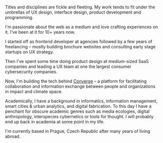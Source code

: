 Titles and disciplines are fickle and fleeting. My work tends to fit under the umbrellas of UX design, interface design, product development and programming.

I'm passionate about the web as a medium and love crafting experiences on it. I've been at it for 10+ years now.

I started off as frontend developer at agencies followed by a few years of freelancing – mostly building brochure websites and consulting early stage startups on UX strategy.

Then I've spent some time doing product design at medium-sized SaaS companies and leading a UX team at one the largest consumer cybersecurity companies. 

Now, I'm building the tech behind [Converge](https://www.theconvergence.co/request-access) – a platform for facilitating collaboration and information exchange between people and organizations in impact and climate space.

Academically, I have a background in informatics, information management, smart cities & urban analytics, and digital fabrication. To this day I have a penchant for obscure academic genres such as media ecologies, digital anthropology, interspecies cybernetics or tools for thought. I will probably end up back in academia at some point in my life.

I'm currently based in Prague, Czech Republic after many years of living abroad.